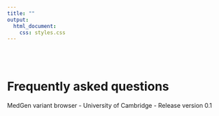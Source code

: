 ```yaml
---
title: ""
output:
  html_document:
    css: styles.css
---
```

<br/><br/>

# Frequently asked questions

<div class="footer">MedGen variant browser - University of Cambridge - Release version 0.1</div>